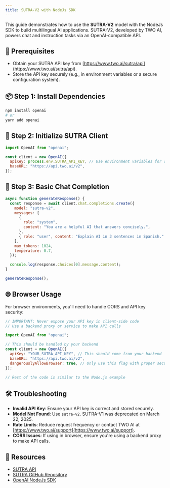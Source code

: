 ```yaml
---
title: SUTRA-V2 with NodeJs SDK
---
```


This guide demonstrates how to use the **SUTRA-V2** model with the NodeJs SDK to build multilingual AI applications. SUTRA-V2, developed by TWO AI, powers chat and instruction tasks via an OpenAI-compatible API.

## 🔧 Prerequisites

- Obtain your SUTRA API key from [https://www.two.ai/sutra/api](https://www.two.ai/sutra/api).
- Store the API key securely (e.g., in environment variables or a secure configuration system).

## 📦 Step 1: Install Dependencies

```bash
npm install openai
# or
yarn add openai
```

## 🔐 Step 2: Initialize SUTRA Client

```javascript
import OpenAI from "openai";

const client = new OpenAI({
  apiKey: process.env.SUTRA_API_KEY, // Use environment variables for security
  baseURL: "https://api.two.ai/v2",
});
```

## 💬 Step 3: Basic Chat Completion

```javascript
async function generateResponse() {
  const response = await client.chat.completions.create({
    model: "sutra-v2",
    messages: [
      {
        role: "system",
        content: "You are a helpful AI that answers concisely.",
      },
      { role: "user", content: "Explain AI in 3 sentences in Spanish." },
    ],
    max_tokens: 1024,
    temperature: 0.7,
  });

  console.log(response.choices[0].message.content);
}

generateResponse();
```

## 🌐 Browser Usage

For browser environments, you'll need to handle CORS and API key security:

```javascript
// IMPORTANT: Never expose your API key in client-side code
// Use a backend proxy or service to make API calls

import OpenAI from "openai";

// This should be handled by your backend
const client = new OpenAI({
  apiKey: "YOUR_SUTRA_API_KEY", // This should come from your backend
  baseURL: "https://api.two.ai/v2",
  dangerouslyAllowBrowser: true, // Only use this flag with proper security measures
});

// Rest of the code is similar to the Node.js example
```

## 🛠 Troubleshooting

- **Invalid API Key**: Ensure your API key is correct and stored securely.
- **Model Not Found**: Use `sutra-v2`. SUTRA-V1 was deprecated on March 22, 2025.
- **Rate Limits**: Reduce request frequency or contact TWO AI at [https://www.two.ai/support](https://www.two.ai/support).
- **CORS Issues**: If using in browser, ensure you're using a backend proxy to make API calls.

## 📎 Resources

- [SUTRA API](https://www.two.ai/sutra/api)
- [SUTRA GitHub Repository](https://github.com/sutra-dev/sutra-cookbook)
- [OpenAI NodeJs SDK](https://platform.openai.com/docs/api-reference?lang=node.js)
